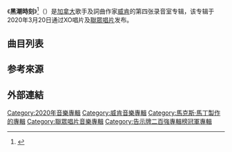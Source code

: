 {{Expand language|1=en|time=2021-01-02T08:20:30+00:00}}
{{noteTA
|G1=Show
|G2=Music
}}
{{Infobox album
| name         = 黑潮時刻
| original_name= {{lang|en|''After Hours''}}
| type         = studio
| artist       = [[威肯|威肯]]
| cover        = After Hours by The Weeknd.png
| alt          = 
| caption      = 標準版封面（豪華版封面相同，但整體帶有紅色色調）
| released     = {{Start date|2020|3|20}}
| recorded     = 2018-20年
| studio       = {{hlist|[[Conway_Recording_Studios|Conway]]|Elysian Park|[[Henson_Recording_Studios|Henson]]|Republic（洛杉磯）|House Mouse（斯德哥爾摩）|[[Jungle_City_Studios|Jungle City]]（紐約）|Malibu Blue（馬里布）|[[Maratone_Studios|MXM]]（洛杉磯與斯德哥爾摩）|{{tsl|en|Noble Street Studios|高尚街頭錄音室|高尚街頭錄音室}}（多倫多）|XO錄音室（[[希登希尔斯|希登希尔斯]]）}}
| length       = {{Duration|m=56|s=19}}
| label        = {{hlist|[[XO唱片|XO唱片]]|[[聯眾唱片|聯眾唱片]]}}
| genre        = 
* [[当代节奏布鲁斯|当代节奏布鲁斯]]<ref name="Pitchfork">{{cite web|url=https://pitchfork.com/reviews/albums/the-weeknd-after-hours/|title=The Weeknd: After Hours Album Review|website=Pitchfork|last=Herrera|first=Isabella|date=2020-03-24|access-date=2020-03-24|archive-url=https://web.archive.org/web/20200324073404/https://pitchfork.com/reviews/albums/the-weeknd-after-hours/|archive-date=2020-03-24|dead-url=no}}</ref>
* [[新浪潮|新浪潮]]<ref name="Pitchfork"/>
* [[夢幻流行|夢幻流行]]<ref name="Pitchfork"/>
| producer     = 
* {{le|DaHeala}}
* {{tsl|en|Illangelo|伊蘭傑洛|卡洛·蒙塔涅斯}}
* {{le|凱文·帕克|Kevin Parker (musician)}}
* [[馬克斯·馬丁|馬克斯·馬丁]]
* [[梅特罗·布明|梅特罗·布明]]
* Notinbed
* [[Oneohtrix_Point_Never|OPN]]
* [[奥斯卡·霍尔特|奥斯卡·霍尔特]]
* Prince 85
* {{le|里基·里德|Ricky Reed}}
* 威肯
| prev_title  = {{le|The Weeknd in Japan}}
| prev_year   = 2018
| next_title  = [[黑潮之王|黑潮之王]]
| next_year   = 2021
| misc        = {{Singles
| name        = 黑潮時刻
| type        = studio
| single1     = [[Heartless|Heartless]]
| single1date = {{Start date|2019|11|27}}
| single2     = [[Blinding_Lights|Blinding Lights]]
| single2date = {{Start date|2019|11|29}}
| single3     = {{le|In Your Eyes (威肯歌曲)|In Your Eyes (The Weeknd song)|In Your Eyes}}
| single3date = {{Start date|2020|3|24}}
| single4     = [[Save_Your_Tears|Save Your Tears]]
| single4date = {{Start date|2020|8|9}}
}}
}}

《'''黑潮時刻'''》<ref>{{Cite web |title=博客來-威肯 / 黑潮時刻 |url=https://www.books.com.tw/products/002021712 |website=博客來 |accessdate=2021-03-16 |archiveurl=https://web.archive.org/web/20210316074824/https://www.books.com.tw/products/0020217125 |archivedate=2021-03-16 |language=zh |deadurl=no}}</ref>（{{lang-en|''After Hours''}}）是[[加拿大|加拿大]]歌手及詞曲作家[[威肯|威肯]]的第四张录音室专辑，该专辑于2020年3月20日通过XO唱片及[[聯眾唱片|聯眾唱片]]发布。

==曲目列表==

{{Track listing
| headline = 黑潮時刻
| extra_column = 製作人
| total_length = 56:19

| title1 = Alone Again
| writer1 = {{hlist|[[威肯|阿貝爾·特斯法耶]]|[[DaHeala|Jason Quenneville]]|{{tsl|en|Illangelo|伊蘭傑洛|卡洛·蒙塔涅斯}}|[[Frank_Dukes|Adam Feeney]]}}
| extra1 = {{hlist|[[Illangelo|Illangelo]]|[[威肯|威肯]]|[[DaHeala|DaHeala]]|[[Frank_Dukes|Frank Dukes]]{{ref|a|[a]}}}}
| length1 = 4:10

| title2 = [[Too_Late_(The_Weeknd_song)|Too Late]]
| writer2 = {{hlist|Tesfaye|Quenneville|Montagnese|[[Ricky_Reed|Eric Burton Frederic]]}}
| extra2 = {{hlist|Illangelo|[[Ricky_Reed|Ricky Reed]]|威肯|DaHeala|Nate Mercereau{{ref|b|[b]}}}}
| length2 = 3:59

| title3 = [[Hardest_to_Love|Hardest to Love]]
| writer3 = {{hlist|Tesfaye|[[马克斯·马丁|卡爾·馬丁·桑德伯格]]|[[奥斯卡·霍尔特|奥斯卡·霍尔特]]}}
| extra3 = {{hlist|[[马克斯·马丁|马克斯·马丁]]|Holter|威肯}}
| length3 = 3:31

| title4 = [[Scared_to_Live|Scared to Live]]
| writer4 = {{hlist|Tesfaye|[[Belly_(rapper)|Ahmad Balshe]]|Sandberg|Holter|[[Oneohtrix_Point_Never|Daniel Lopatin]]|[[艾爾頓·強|艾爾頓·強]]|{{le|伯尼·陶平|Bernie Taupin}}}}
| extra4 = {{hlist|Martin|Holter|威肯}}
| length4 = 3:11

| title5 = [[Snowchild|Snowchild]]
| writer5 = {{hlist|Tesfaye|Quenneville|Balshe|Montagnese}}
| extra5 = {{hlist|Illangelo|威肯|DaHeala}}
| length5 = 4:07

| title6 = Escape from LA
| writer6 = {{hlist|Tesfaye|Montagnese|[[梅特罗·布明|利兰·泰勒·韦恩]]|Mike McTaggart}}
| extra6 = {{hlist|[[梅特罗·布明|梅特罗·布明]]|威肯|Illangelo}}
| length6 = 5:55

| title7 = [[Heartless|Heartless]]
| writer7 = {{hlist|Tesfaye|Wayne|Montagnese|{{tsl|en|Dre Moon|德雷·穆恩|安德烈·普羅克特}}}}
| extra7 = {{hlist|梅特罗·布明|威肯|Illangelo|[[Dre_Moon|Dre Moon]]{{ref|a|[a]}}}}
| length7 = 3:21

| title8 = [[Faith_(The_Weeknd_song)|Faith]]
| writer8 = {{hlist|Tesfaye|Balshe|Montagnese|Wayne}}
| extra8 = {{hlist|梅特罗·布明|威肯|Illangelo}}
| length8 = 4:43

| title9 = [[Blinding_Lights|Blinding Lights]]
| writer9 = {{hlist|Tesfaye|Balshe|Quenneville|Sandberg|Holter}}
| extra9 = {{hlist|Martin|Holter|威肯}}
| length9 = 3:21

| title10 = {{le|In Your Eyes (威肯歌曲)|In Your Eyes (The Weeknd song)|In Your Eyes}}
| writer10 = {{hlist|Tesfaye|Balshe|Sandberg|Holter}}
| extra10 = {{hlist|Martin|Holter|威肯}}
| length10 = 3:57

| title11 = [[Save_Your_Tears|Save Your Tears]]
| writer11 = {{hlist|Tesfaye|Balshe|Quenneville|Sandberg|Holter}}
| extra11 = {{hlist|Martin|Holter|威肯}}
| length11 = 3:35

| title12 = Repeat After Me
| note12 = Interlude
| writer12 = {{hlist|Tesfaye|[[Kevin_Parker_(musician)|Kevin Parker]]|Lopatin}}
| extra12 = {{hlist|Parker|[[Oneohtrix_Point_Never|OPN]]}}
| length12 = 3:15

| title13 = {{le|After Hours (威肯歌曲)|After Hours (The Weeknd song)|After Hours}}
| writer13 = {{hlist|Tesfaye|Quenneville|Balshe|Montagnese|[[Mario_Winans|Mario Winans]]}}
| extra13 = {{hlist|Illangelo|威肯|DaHeala|Winans{{ref|b|[b]}}}}
| length13 = 6:01

| title14 = [[Until_I_Bleed_Out|Until I Bleed Out]]
| writer14 = {{hlist|Tesfaye|Wayne|Lopatin|Mejdi Rhars|Notinbed}}
| extra14 = {{hlist|梅特罗·布明|OPN|Prince 85|威肯|Notinbed}}
| length14 = 3:12
}}
{{Track listing
| headline = 豪华版加曲<ref>{{cite web|url=https://music.apple.com/us/album/after-hours-deluxe/1505683705|title=After Hours (Deluxe) by The Weeknd|website=Apple Music|access-date=2020-06-09|archive-url=https://archive.today/20200609092519/https://music.apple.com/us/album/after-hours-deluxe/1505683705|archive-date=2020-06-09|url-status=live}}</ref> 
| extra_column = 製作人
| total_length = 65:30

| title15 = Nothing Compares
| writer15 = {{hlist|Tesfaye|Balshe|Quenneville|Frederic}}
| extra15 = {{hlist|DaHeala|Ricky Reed|威肯}}
| length15 = 3:42

| title16 = Missed You
| writer16 = {{hlist|Tesfaye|Quenneville}}
| extra16 = {{hlist|DaHeala|威肯}}
| length16 = 2:24

| title17 = Final Lullaby
| writer17 = {{hlist|Tesfaye|Quenneville}}
| extra17 = {{hlist|DaHeala|威肯}}
| length17 = 3:05
}}

== 参考來源 ==
{{Reflist|30em}}

== 外部連結 ==
{{The Weeknd}}
[[Category:2020年音樂專輯|Category:2020年音樂專輯]]
[[Category:威肯音樂專輯|Category:威肯音樂專輯]]
[[Category:馬克斯·馬丁製作的專輯|Category:馬克斯·馬丁製作的專輯]]
[[Category:聯眾唱片音樂專輯|Category:聯眾唱片音樂專輯]]
[[Category:告示牌二百強專輯榜冠軍專輯|Category:告示牌二百強專輯榜冠軍專輯]]